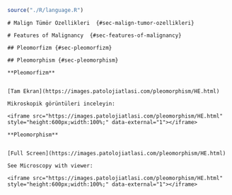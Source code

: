 
```r

source("./R/language.R")

```




```asis

# Malign Tümör Özellikleri  {#sec-malign-tumor-ozellikleri} 

```




```asis

# Features of Malignancy  {#sec-features-of-malignancy} 

```





```asis

## Pleomorfizm {#sec-pleomorfizm} 

```




```asis

## Pleomorphism {#sec-pleomorphism} 

```




```asis

**Pleomorfizm**


[Tam Ekran](https://images.patolojiatlasi.com/pleomorphism/HE.html)

Mikroskopik görüntüleri inceleyin:

<iframe src="https://images.patolojiatlasi.com/pleomorphism/HE.html" style="height:600px;width:100%;" data-external="1"></iframe>

```




```asis

**Pleomorphism**


[Full Screen](https://images.patolojiatlasi.com/pleomorphism/HE.html)

See Microscopy with viewer: 

<iframe src="https://images.patolojiatlasi.com/pleomorphism/HE.html" style="height:600px;width:100%;" data-external="1"></iframe>

```



